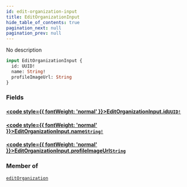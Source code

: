 ```yaml
---
id: edit-organization-input
title: EditOrganizationInput
hide_table_of_contents: true
pagination_next: null
pagination_prev: null
---
```








No description

```graphql
input EditOrganizationInput {
  id: UUID!
  name: String!
  profileImageUrl: String
}
```


### Fields

#### [<code style={{ fontWeight: 'normal' }}>EditOrganizationInput.<b>id</b></code>](#)<Bullet />[`UUID!`](/api/scalars/uuid) <Badge class="secondary" text="non-null"/> <Badge class="secondary" text="scalar"/>
> 
> 

#### [<code style={{ fontWeight: 'normal' }}>EditOrganizationInput.<b>name</b></code>](#)<Bullet />[`String!`](/api/scalars/string) <Badge class="secondary" text="non-null"/> <Badge class="secondary" text="scalar"/>
> 
> 

#### [<code style={{ fontWeight: 'normal' }}>EditOrganizationInput.<b>profileImageUrl</b></code>](#)<Bullet />[`String`](/api/scalars/string) <Badge class="secondary" text="scalar"/>
> 
> 



### Member of

[`editOrganization`](/api/mutations/edit-organization)  <Badge class="secondary" text="mutation"/>



